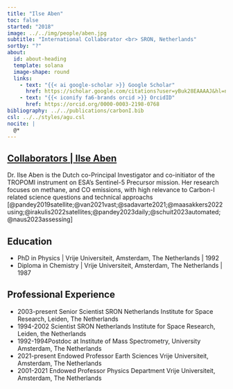 ---
title: "Ilse Aben"
toc: false
started: "2018"
image: ../../img/people/aben.jpg
subtitle: "International Collaborator <br> SRON, Netherlands"
sortby: "?"
about:
  id: about-heading
  template: solana
  image-shape: round
  links:
    - text: "{{< ai google-scholar >}} Google Scholar"
      href: https://scholar.google.com/citations?user=yBuk28EAAAAJ&hl=nl 
    - text: "{{< iconify fa6-brands orcid >}} OrcidID"
      href: https://orcid.org/0000-0003-2198-0768
bibliography: ../../publications/carbonI.bib
csl: ../../styles/agu.csl
nocite: |
  @*
---

::::: {.container} 

::: {.listing-header}
## [**Collaborators** | **Ilse Aben**](../../team.qmd#collab-team)
::::

:::: {#about-heading}
::: {.about-section} 

Dr. Ilse Aben is the Dutch co-Principal Investigator and co-initiator of the TROPOMI instrument on ESA’s Sentinel-5 Precursor mission. Her research focuses on methane, and CO emissions, with high relevance to Carbon-I related science questions and technical approachs [@pandey2019satellite;@van2021vast;@sadavarte2021;@maasakkers2022using;@irakulis2022satellites;@pandey2023daily;@schuit2023automated;@naus2023assessing]

## Education

- [PhD in Physics]{.fw-bold} | Vrije Universiteit, Amsterdam, The Netherlands | 1992
- [Diploma in Chemistry]{.fw-bold} | Vrije Universiteit, Amsterdam, The Netherlands | 1987


## Professional Experience

- [2003-present]{.fw-bold} Senior Scientist SRON Netherlands Institute for Space Research, Leiden, The Netherlands
- [1994-2002]{.fw-bold} Scientist SRON Netherlands Institute for Space Research, Leiden, the Netherlands
- [1992-1994]{.fw-bold}Postdoc at Institute of Mass Spectrometry, University Amsterdam, The Netherlands
- [2021-present]{.fw-bold} Endowed Professor Earth Sciences Vrije Universiteit, Amsterdam, The Netherlands
- [2001-2021]{.fw-bold} Endowed Professor Physics Department Vrije Universiteit, Amsterdam, The Netherlands

:::
::::
:::::

